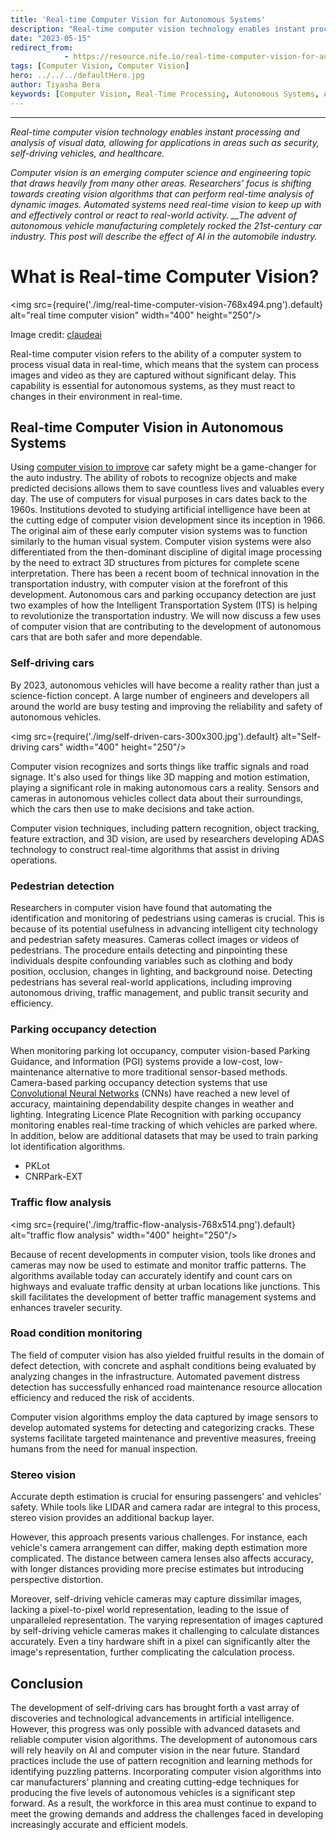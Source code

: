 ```yaml
---
title: 'Real-time Computer Vision for Autonomous Systems'
description: "Real-time computer vision technology enables instant processing and analysis of visual data, allowing for applications in security, self-driving vehicles, and healthcare. Learn how advancements in computer vision are revolutionizing autonomous systems and their real-world applications."
date: "2023-05-15"
redirect_from: 
            - https://resource.nife.io/real-time-computer-vision-for-autonomous-systems/
tags: [Computer Vision, Computer Vision]
hero: ../../../defaultHero.jpg
author: Tiyasha Bera
keywords: [Computer Vision, Real-Time Processing, Autonomous Systems, AI, Self-Driving Vehicles, Security, Healthcare]
---
```

---
_Real-time computer vision technology enables instant processing and analysis of visual data, allowing for applications in areas such as security, self-driving vehicles, and healthcare._

_Computer vision is an emerging computer science and engineering topic that draws heavily from many other areas. Researchers' focus is shifting towards creating vision algorithms that can perform real-time analysis of dynamic images. Automated systems need real-time vision to keep up with and effectively control or react to real-world activity. \_\_The advent of autonomous vehicle manufacturing completely rocked the 21st-century car industry. This post will describe the effect of AI in the automobile industry._

# **What is Real-time Computer Vision?**


<img src={require('./img/real-time-computer-vision-768x494.png').default} alt="real time computer vision" width="400" height="250"/>
<br/>


 
Image credit: [claudeai](https://www.pluralsight.com/resources/blog/ai-and-data/what-is-claude-ai)

Real-time computer vision refers to the ability of a computer system to process visual data in real-time, which means that the system can process images and video as they are captured without significant delay. This capability is essential for autonomous systems, as they must react to changes in their environment in real-time.

## **Real-time Computer Vision in Autonomous Systems**

Using [computer vision to improve](/blog/innovations-in-computer-vision-for-improved-ai/) car safety might be a game-changer for the auto industry. The ability of robots to recognize objects and make predicted decisions allows them to save countless lives and valuables every day. The use of computers for visual purposes in cars dates back to the 1960s. Institutions devoted to studying artificial intelligence have been at the cutting edge of computer vision development since its inception in 1966. The original aim of these early computer vision systems was to function similarly to the human visual system. Computer vision systems were also differentiated from the then-dominant discipline of digital image processing by the need to extract 3D structures from pictures for complete scene interpretation. There has been a recent boom of technical innovation in the transportation industry, with computer vision at the forefront of this development. Autonomous cars and parking occupancy detection are just two examples of how the Intelligent Transportation System (ITS) is helping to revolutionize the transportation industry. We will now discuss a few uses of computer vision that are contributing to the development of autonomous cars that are both safer and more dependable.

### **Self-driving cars**

By 2023, autonomous vehicles will have become a reality rather than just a science-fiction concept. A large number of engineers and developers all around the world are busy testing and improving the reliability and safety of autonomous vehicles. 

<img src={require('./img/self-driven-cars-300x300.jpg').default} alt="Self-driving cars" width="400" height="250"/>
<br/>


 

Computer vision recognizes and sorts things like traffic signals and road signage. It's also used for things like 3D mapping and motion estimation, playing a significant role in making autonomous cars a reality. Sensors and cameras in autonomous vehicles collect data about their surroundings, which the cars then use to make decisions and take action.

Computer vision techniques, including pattern recognition, object tracking, feature extraction, and 3D vision, are used by researchers developing ADAS technology to construct real-time algorithms that assist in driving operations.

### **Pedestrian detection**

Researchers in computer vision have found that automating the identification and monitoring of pedestrians using cameras is crucial. This is because of its potential usefulness in advancing intelligent city technology and pedestrian safety measures. Cameras collect images or videos of pedestrians. The procedure entails detecting and pinpointing these individuals despite confounding variables such as clothing and body position, occlusion, changes in lighting, and background noise. Detecting pedestrians has several real-world applications, including improving autonomous driving, traffic management, and public transit security and efficiency.

### **Parking occupancy detection**

When monitoring parking lot occupancy, computer vision-based Parking Guidance, and Information (PGI) systems provide a low-cost, low-maintenance alternative to more traditional sensor-based methods. Camera-based parking occupancy detection systems that use [Convolutional Neural Networks](https://www.ibm.com/topics/convolutional-neural-networks) (CNNs) have reached a new level of accuracy, maintaining dependability despite changes in weather and lighting. Integrating Licence Plate Recognition with parking occupancy monitoring enables real-time tracking of which vehicles are parked where. In addition, below are additional datasets that may be used to train parking lot identification algorithms.

- PKLot
- CNRPark-EXT

### **Traffic flow analysis**


<img src={require('./img/traffic-flow-analysis-768x514.png').default} alt="traffic flow analysis" width="400" height="250"/>
<br/>


 
Because of recent developments in computer vision, tools like drones and cameras may now be used to estimate and monitor traffic patterns. The algorithms available today can accurately identify and count cars on highways and evaluate traffic density at urban locations like junctions. This skill facilitates the development of better traffic management systems and enhances traveler security.

### **Road condition monitoring**

The field of computer vision has also yielded fruitful results in the domain of defect detection, with concrete and asphalt conditions being evaluated by analyzing changes in the infrastructure. Automated pavement distress detection has successfully enhanced road maintenance resource allocation efficiency and reduced the risk of accidents.

Computer vision algorithms employ the data captured by image sensors to develop automated systems for detecting and categorizing cracks. These systems facilitate targeted maintenance and preventive measures, freeing humans from the need for manual inspection.

### **Stereo vision**

Accurate depth estimation is crucial for ensuring passengers' and vehicles' safety. While tools like LIDAR and camera radar are integral to this process, stereo vision provides an additional backup layer.

However, this approach presents various challenges. For instance, each vehicle's camera arrangement can differ, making depth estimation more complicated. The distance between camera lenses also affects accuracy, with longer distances providing more precise estimates but introducing perspective distortion.

Moreover, self-driving vehicle cameras may capture dissimilar images, lacking a pixel-to-pixel world representation, leading to the issue of unparalleled representation. The varying representation of images captured by self-driving vehicle cameras makes it challenging to calculate distances accurately. Even a tiny hardware shift in a pixel can significantly alter the image's representation, further complicating the calculation process.

## **Conclusion**

The development of self-driving cars has brought forth a vast array of discoveries and technological advancements in artificial intelligence. However, this progress was only possible with advanced datasets and reliable computer vision algorithms. The development of autonomous cars will rely heavily on AI and computer vision in the near future. Standard practices include the use of pattern recognition and learning methods for identifying puzzling patterns. Incorporating computer vision algorithms into car manufacturers' planning and creating cutting-edge techniques for producing the five levels of autonomous vehicles is a significant step forward. As a result, the workforce in this area must continue to expand to meet the growing demands and address the challenges faced in developing increasingly accurate and efficient models.
